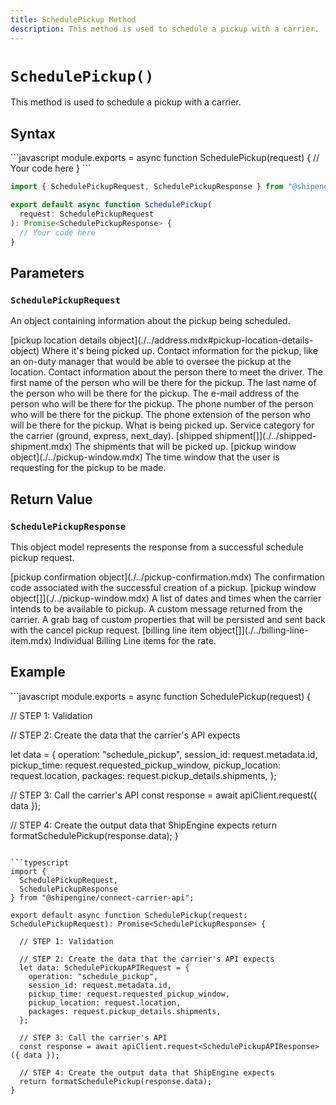 ```yaml
---
title: SchedulePickup Method
description: This method is used to schedule a pickup with a carrier.
---
```



`SchedulePickup()`
===========================
This method is used to schedule a pickup with a carrier.


Syntax
-----------------------------------------------
<CodeWrapper>
```javascript
module.exports = async function SchedulePickup(request) {
  // Your code here
}
```

```typescript
import { SchedulePickupRequest, SchedulePickupResponse } from "@shipengine/connect-carrier-api";

export default async function SchedulePickup(
  request: SchedulePickupRequest
): Promise<SchedulePickupResponse> {
  // Your code here
}
```
</CodeWrapper>



Parameters
-----------------------------------------------

### `SchedulePickupRequest`
An object containing information about the pickup being scheduled.

<Reference>

  <Field name="location" nullable={true}>
    <Type>
      [pickup location details object](./../address.mdx#pickup-location-details-object)
    </Type>
    <Description>
      Where it's being picked up. 
      Contact information for the pickup, like an on-duty manager that would be able to oversee the pickup at the location.
    </Description>
  </Field>

  <Field name="contact" type="object" nullable={true}>
    <Description>
      Contact information about the person there to meet the driver.
    </Description>
  </Field>

  <Field name="contact.first_name" type="string" nullable={false}>
    <Description>
      The first name of the person who will be there for the pickup.
    </Description>
  </Field>

  <Field name="contact.last_name" type="string" nullable={true}>
    <Description>
      The last name of the person who will be there for the pickup.
    </Description>
  </Field>

  <Field name="contact.email" type="string" nullable={false}>
    <Description>
      The e-mail address of the person who will be there for the pickup.
    </Description>
  </Field>

  <Field name="contact.phone_number" type="string" nullable={false}>
    <Description>
      The phone number of the person who will be there for the pickup.
    </Description>
  </Field>

  <Field name="contact.phone_number_extension" type="string" nullable={true}>
    <Description>
      The phone extension of the person who will be there for the pickup.
    </Description>
  </Field>

 <Field name="pickup_details" type="object" nullable={true}>
    <Description>
      What is being picked up.
    </Description>
  </Field>

 <Field name="pickup_details.pickup_service_code" type="string" nullable={true}>
    <Description>
      Service category for the carrier (ground, express, next_day).
    </Description>
  </Field>

 <Field name="pickup_details.shipments" nullable={true}>
    <Type>
      [shipped shipment[]](./../shipped-shipment.mdx)
    </Type>
    <Description>
      The shipments that will be picked up.
    </Description>
  </Field>

 <Field name="requested_pickup_window" nullable={false}>
    <Type>
      [pickup window object](./../pickup-window.mdx)
    </Type>
    <Description>
      The time window that the user is requesting for the pickup to be made.
    </Description>
  </Field>

</Reference>



Return Value
-----------------------------------------------
### `SchedulePickupResponse`
This object model represents the response from a successful schedule pickup request.

<Reference>

  <Field name="confirmation" required={false}>
    <Type>
      [pickup confirmation object](./../pickup-confirmation.mdx)
    </Type>
    <Description>
      The confirmation code associated with the successful creation of a pickup.
    </Description>
  </Field>

  <Field name="pickup_windows" required={true}>
    <Type>
      [pickup window object[]](./../pickup-window.mdx)
    </Type>
    <Description>
      A list of dates and times when the carrier intends to be available to pickup.
    </Description>
  </Field>

 <Field name="remarks" type="string" required={false}>
    <Description>
      A custom message returned from the carrier.
    </Description>
  </Field>

 <Field name="custom_properties" type="object" required={false}>
    <Description>
      A grab bag of custom properties that will be persisted and sent back with the cancel pickup request.
    </Description>
  </Field>

 <Field name="billing_line_items" required={false}>
    <Type>
      [billing line item object[]](./../billing-line-item.mdx)
    </Type>
    <Description>
      Individual Billing Line items for the rate.
    </Description>
  </Field>

</Reference>



Example
-----------------------------------------------
<CodeWrapper>
```javascript
module.exports = async function SchedulePickup(request) {

  // STEP 1: Validation

  // STEP 2: Create the data that the carrier's API expects

  let data = {
    operation: "schedule_pickup",
    session_id: request.metadata.id,
    pickup_time: request.requested_pickup_window,
    pickup_location: request.location,
    packages: request.pickup_details.shipments,
  };

  // STEP 3: Call the carrier's API
  const response = await apiClient.request({ data });

  // STEP 4: Create the output data that ShipEngine expects
  return formatSchedulePickup(response.data);
}
```

```typescript
import {
  SchedulePickupRequest,
  SchedulePickupResponse
} from "@shipengine/connect-carrier-api";

export default async function SchedulePickup(request: SchedulePickupRequest): Promise<SchedulePickupResponse> {

  // STEP 1: Validation

  // STEP 2: Create the data that the carrier's API expects
  let data: SchedulePickupAPIRequest = {
    operation: "schedule_pickup",
    session_id: request.metadata.id,
    pickup_time: request.requested_pickup_window,
    pickup_location: request.location,
    packages: request.pickup_details.shipments,
  };

  // STEP 3: Call the carrier's API
  const response = await apiClient.request<SchedulePickupAPIResponse>({ data });

  // STEP 4: Create the output data that ShipEngine expects
  return formatSchedulePickup(response.data);
}
```
</CodeWrapper>
